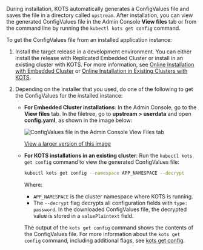 During installation, KOTS automatically generates a ConfigValues file and saves the file in a directory called `upstream`. After installation, you can view the generated ConfigValues file in the Admin Console **View files** tab or from the command line by running the `kubectl kots get config` command.

To get the ConfigValues file from an installed application instance:

1. Install the target release in a development environment. You can either install the release with Replicated Embedded Cluster or install in an existing cluster with KOTS. For more information, see [Online Installation with Embedded Cluster](/enterprise/installing-embedded) or [Online Installation in Existing Clusters with KOTS](/enterprise/installing-existing-cluster).

1. Depending on the installer that you used, do one of the following to get the ConfigValues for the installed instance:

   * **For Embedded Cluster installations**: In the Admin Console, go to the **View files** tab. In the filetree, go to **upstream > userdata** and open **config.yaml**, as shown in the image below: 

       ![ConfigValues file in the Admin Console View Files tab](/images/admin-console-view-files-configvalues.png)

       [View a larger version of this image](/images/admin-console-view-files-configvalues.png)

   * **For KOTS installations in an existing cluster**: Run the `kubectl kots get config` command to view the generated ConfigValues file:

       ```bash
       kubectl kots get config --namespace APP_NAMESPACE --decrypt 
       ```
       Where:
       * `APP_NAMESPACE` is the cluster namespace where KOTS is running.
       * The `--decrypt` flag decrypts all configuration fields with `type: password`. In the downloaded ConfigValues file, the decrypted value is stored in a `valuePlaintext` field.

       The output of the `kots get config` command shows the contents of the ConfigValues file. For more information about the `kots get config` command, including additional flags, see [kots get config](/reference/kots-cli-get-config).